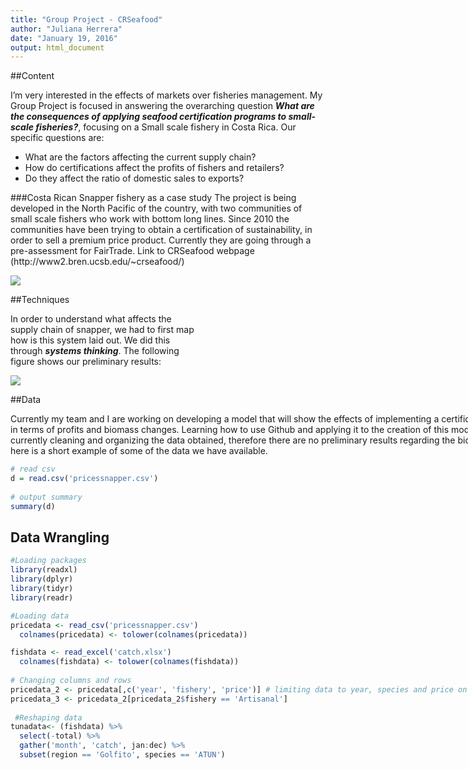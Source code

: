 ```yaml
---
title: "Group Project - CRSeafood"
author: "Juliana Herrera"
date: "January 19, 2016"
output: html_document
---
```


##Content

I'm very interested in the effects of markets over fisheries management. My Group Project is focused in answering the overarching question **_What are the consequences of applying seafood certification programs to 
small-scale fisheries?_**, focusing on a Small scale fishery in Costa Rica. Our specific questions are: 

  + What are the factors affecting the current supply chain?
  + How do certifications affect the profits of fishers and retailers?
  + Do they affect the ratio of domestic sales to exports?

###Costa Rican Snapper fishery as a case study
The project is being developed in the North Pacific of the country, with two communities of small scale fishers who work with bottom long lines. Since 2010 the communities have been trying to obtain a certification of sustainability, in order to sell a premium price product. Currently they are going through a pre-assessment for FairTrade. 
Link to CRSeafood webpage (http://www2.bren.ucsb.edu/~crseafood/)

<div style="width:300px; height=300px">
![](http://www.laff.bren.ucsb.edu/sites/www.laff.bren.ucsb.edu/files/styles/main_people_image/public/images/people/IMGP0301.JPG?itok=0OZ2DSQM)

##Techniques

In order to understand what affects the supply chain of snapper, we had to first map how is this system laid out. We did this through **_systems thinking_**. The following figure shows our preliminary results:

<div style="width:1000px; height=700px">
![](snappermap.png)

##Data

Currently my team and I are working on developing a model that will show the effects of implementing a certification. We are evaluating these changes in terms of profits and biomass changes. 
Learning how to use Github and applying it to the creation of this model would be a great advantage. We are currently cleaning and organizing the data obtained, therefore there are no preliminary results regarding the bio-economic model of snapper. However, here is a short example of some of the data we have available.

```r
# read csv
d = read.csv('pricessnapper.csv')
      
# output summary
summary(d)
```
## Data Wrangling
```r
#Loading packages
library(readxl)
library(dplyr)
library(tidyr)
library(readr)

#Loading data
pricedata <- read_csv('pricessnapper.csv') 
  colnames(pricedata) <- tolower(colnames(pricedata))

fishdata <- read_excel('catch.xlsx')
  colnames(fishdata) <- tolower(colnames(fishdata))
  
# Changing columns and rows
pricedata_2 <- pricedata[,c('year', 'fishery', 'price')] # limiting data to year, species and price only
pricedata_3 <- pricedata_2[pricedata_2$fishery == 'Artisanal']  
  
 #Reshaping data 
tunadata<- (fishdata) %>%
  select(-total) %>%
  gather('month', 'catch', jan:dec) %>%
  subset(region == 'Golfito', species == 'ATUN')
```

